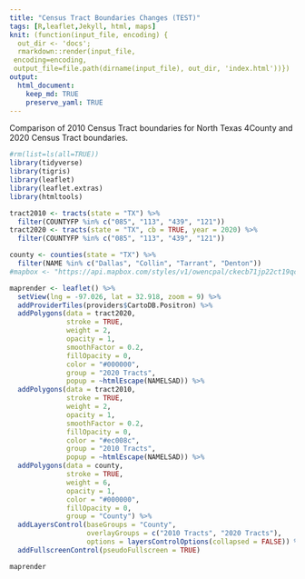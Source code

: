 ```yaml
---
title: "Census Tract Boundaries Changes (TEST)"
tags: [R,leaflet,Jekyll, html, maps]
knit: (function(input_file, encoding) {
  out_dir <- 'docs';
  rmarkdown::render(input_file,
 encoding=encoding,
 output_file=file.path(dirname(input_file), out_dir, 'index.html'))})
output: 
  html_document:
    keep_md: TRUE
    preserve_yaml: TRUE
---
```


Comparison of 2010 Census Tract boundaries for North Texas 4County and 2020 Census Tract boundaries.
```r
#rm(list=ls(all=TRUE))
library(tidyverse)
library(tigris)
library(leaflet)
library(leaflet.extras)
library(htmltools)

tract2010 <- tracts(state = "TX") %>%
  filter(COUNTYFP %in% c("085", "113", "439", "121"))
tract2020 <- tracts(state = "TX", cb = TRUE, year = 2020) %>%
  filter(COUNTYFP %in% c("085", "113", "439", "121"))

county <- counties(state = "TX") %>%
  filter(NAME %in% c("Dallas", "Collin", "Tarrant", "Denton"))
#mapbox <- "https://api.mapbox.com/styles/v1/owencpal/ckecb71jp22ct19qc1id28jku/tiles/256/%7Bz%7D/%7Bx%7D/%7By%7D@2x?access_token=pk.eyJ1Ijoib3dlbmNwYWwiLCJhIjoiY2tlYnR3emdxMGNhZzMwb2EzZWR4ajloNCJ9.P7Mujz8F3Rssq5-Q6dcvMw.png"

maprender <- leaflet() %>%
  setView(lng = -97.026, lat = 32.918, zoom = 9) %>%
  addProviderTiles(providers$CartoDB.Positron) %>%
  addPolygons(data = tract2020,
              stroke = TRUE,
              weight = 2,
              opacity = 1,
              smoothFactor = 0.2,
              fillOpacity = 0,
              color = "#000000",
              group = "2020 Tracts",
              popup = ~htmlEscape(NAMELSAD)) %>%
  addPolygons(data = tract2010, 
              stroke = TRUE,
              weight = 2,
              opacity = 1,
              smoothFactor = 0.2,
              fillOpacity = 0,
              color = "#ec008c",
              group = "2010 Tracts",
              popup = ~htmlEscape(NAMELSAD)) %>%
  addPolygons(data = county,
              stroke = TRUE,
              weight = 6,
              opacity = 1,
              color = "#000000",
              fillOpacity = 0,
              group = "County") %>%
  addLayersControl(baseGroups = "County",
                   overlayGroups = c("2010 Tracts", "2020 Tracts"),
                   options = layersControlOptions(collapsed = FALSE)) %>%
  addFullscreenControl(pseudoFullscreen = TRUE)
```

```r
maprender
```

